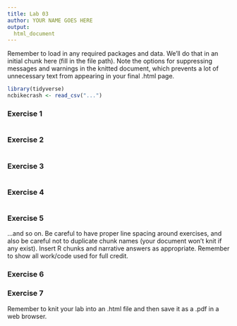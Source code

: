 ```yaml
---
title: Lab 03
author: YOUR NAME GOES HERE
output:
  html_document
---
```


Remember to load in any required packages and data. We'll do that in an
initial chunk here (fill in the file path). Note the options for suppressing 
messages and warnings in the knitted document, which prevents a lot of 
unnecessary text from appearing in your final .html page.

```r
library(tidyverse)
ncbikecrash <- read_csv("...")
```

### Exercise 1

```r

```

### Exercise 2

```r

```

### Exercise 3

```r

```

### Exercise 4

```r

```

### Exercise 5

...and so on. Be careful to have proper line spacing around exercises, and
also be careful not to duplicate chunk names (your document won't knit if any
exist). Insert R chunks and narrative answers as appropriate. Remember to
show all work/code used for full credit.

### Exercise 6


### Exercise 7



Remember to knit your lab into an .html file and then save it as a .pdf in a 
web browser. 
